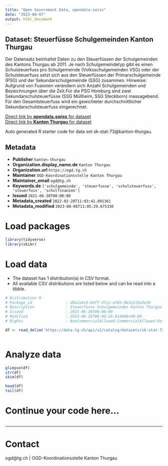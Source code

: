 ```yaml
---
title: "Open Government Data, opendata.swiss"
date: "2023-08-07"
output: html_document
---
```


## Dataset: Steuerfüsse Schulgemeinden Kanton Thurgau

Der Datensatz beinhaltet Daten zu den Steuerfüssen der Schulgemeinden des Kantons Thurgau ab 2011. Je nach Schulgemeindetyp gibt es einen Schulsteuerfuss pro Schulgemeinde (Volksschulgemeinden VSG) oder der Schulsteuerfuss setzt sich aus den Steuerfüssen der Primarschulgemeinde (PSG) und der Sekundarschulgemeinde (SSG) zusammen.
Hinweise: Aufgrund von Fusionen verändern sich Anzahl Schulgemeinden und Bezeichnungen über die Zeit.Für die PSG Homburg sind zwei Sekundarschulsteuerfüsse (SSG Müllheim, SSG Steckborn) massagebend. Für den Gesamtsteuerfuss wird ein gewichteter durchschnittlicher Sekundarschulsteuerfuss eingerechnet.

[Direct link by **opendata.swiss** for dataset](https://opendata.swiss/de/dataset/steuerfusse-schulgemeinden-kanton-thurgau)<br>
[Direct link by **Kanton Thurgau** for dataset](https://data.tg.ch/explore/dataset/sk-stat-73/)

Auto generated R starter code for data set sk-stat-73@kanton-thurgau.

## Metadata

- **Publisher** `kanton-thurgau`
- **Organization.display_name.de** `Kanton Thurgau`
- **Organization.url** `https://ogd.tg.ch`
- **Maintainer** `OGD-Koordinationsstelle Kanton Thurgau`
- **Maintainer_email** `ogd@tg.ch`
- **Keywords.de** `['schulgemeinde', 'steuerfusse', 'schulsteuerfuss', 'steuerfuss', 'schulfinanzen']`
- **Issued** `2021-06-30T00:00:00`
- **Metadata_created** `2022-02-28T11:03:41.891361`
- **Metadata_modified** `2023-08-06T11:05:29.675336`


# Load packages

```r

library(tidyverse)
library(skimr)

```

# Load data

-   The dataset has 1 distribution(s) in CSV format.
-   All available CSV distributions are listed below and can be read into a tibble.

```r

# Distribution 0
# Package_id               : d0a3a4c0-84ff-47c2-af03-0b3e219a3e36
# Description              : Steuerfüsse Schulgemeinden Kanton Thurgau (csv)
# Issued                   : 2021-06-30T00:00:00
# Modified                 : 2023-06-28T08:40:26.014000+00:00
# Rights                   : NonCommercialAllowed-CommercialAllowed-ReferenceRequired

df <- read_delim('https://data.tg.ch/api/v2/catalog/datasets/sk-stat-73/exports/csv')



```

# Analyze data

```r

glimpse(df)
str(df)
skim(df)

head(df)
tail(df)

```

# Continue your code here...

```r

```

------------------------------------------------------------------------

# Contact

ogd@tg.ch | OGD-Koordinationsstelle Kanton Thurgau
